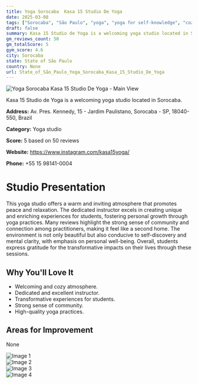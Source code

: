 ```yaml
---
title: Yoga Sorocaba  Kasa 15 Studio De Yoga
date: 2025-03-08
tags: ["Sorocaba", "São Paulo", "yoga", "yoga for self-knowledge", "cozy", "welcoming", "Sorocaba"]  
draft: false
summary: Kasa 15 Studio de Yoga is a welcoming yoga studio located in Sorocaba.
gm_reviews_count: 50
gm_totalScore: 5
gym_score: 4.6
city: Sorocaba
state: State of São Paulo
country: None
url: State_of_São_Paulo_Yoga_Sorocaba_Kasa_15_Studio_De_Yoga
---
```


<div className="aspect-[16/9] relative my-8">
  <img 
    src="https://lh5.googleusercontent.com/p/AF1QipMzuHWuRCv3gBV9mnpcq3XSCm6vKOfVDZK5k98y=w1920-h1080-k-no"
    alt="Yoga Sorocaba  Kasa 15 Studio De Yoga - Main View"
    className="object-cover absolute inset-0 w-full h-full rounded-lg"
  />
</div>

Kasa 15 Studio de Yoga is a welcoming yoga studio located in Sorocaba.

**Address:** Av. Pres. Kennedy, 15 - Jardim Paulistano, Sorocaba - SP, 18040-550, Brazil

**Category:** Yoga studio

**Score:** 5 based on 50 reviews

**Website:** https://www.instagram.com/kasa15yoga/

**Phone:** +55 15 98141-0004

# Studio Presentation

This yoga studio offers a warm and inviting atmosphere that promotes peace and relaxation. The dedicated instructor excels in creating unique and enriching experiences for students, fostering personal growth through yoga practices. Many reviews highlight the strong sense of community and connection among practitioners, making it feel like a second home. The environment is not only beautiful but also conducive to self-discovery and mental clarity, with emphasis on personal well-being. Overall, students express gratitude for the transformative impacts on their lives through these sessions.

## Why You'll Love It

- Welcoming and cozy atmosphere.
- Dedicated and excellent instructor.
- Transformative experiences for students.
- Strong sense of community.
- High-quality yoga practices.

## Areas for Improvement

None

<div className="grid grid-cols-1 xl:grid-cols-2 gap-4 my-8">
<div className="aspect-[4/3] relative"><img src="https://lh3.googleusercontent.com/p/AF1QipM_6KXY6K4wzUu2UygwWKzZSqtFah2AwRdGSOzf=w1920-h1080-k-no" alt="Image 1" className="object-cover absolute inset-0 w-full h-full rounded-lg" /></div>
<div className="aspect-[4/3] relative"><img src="https://lh5.googleusercontent.com/p/AF1QipNRcKMS3j4gURTM4_R5BbBJWddrS0_JWUuSH3r3=w1920-h1080-k-no" alt="Image 2" className="object-cover absolute inset-0 w-full h-full rounded-lg" /></div>
<div className="aspect-[4/3] relative"><img src="https://lh5.googleusercontent.com/p/AF1QipOBpBcQka6fuOnFUVbDATqw9m37WD5JuKEnHqEZ=w1920-h1080-k-no" alt="Image 3" className="object-cover absolute inset-0 w-full h-full rounded-lg" /></div>
<div className="aspect-[4/3] relative"><img src="https://lh5.googleusercontent.com/p/AF1QipMa_adrBqAIkK_j9eHt4fNZT5Oi34AsRSPEd-G7=w1920-h1080-k-no" alt="Image 4" className="object-cover absolute inset-0 w-full h-full rounded-lg" /></div>
</div>